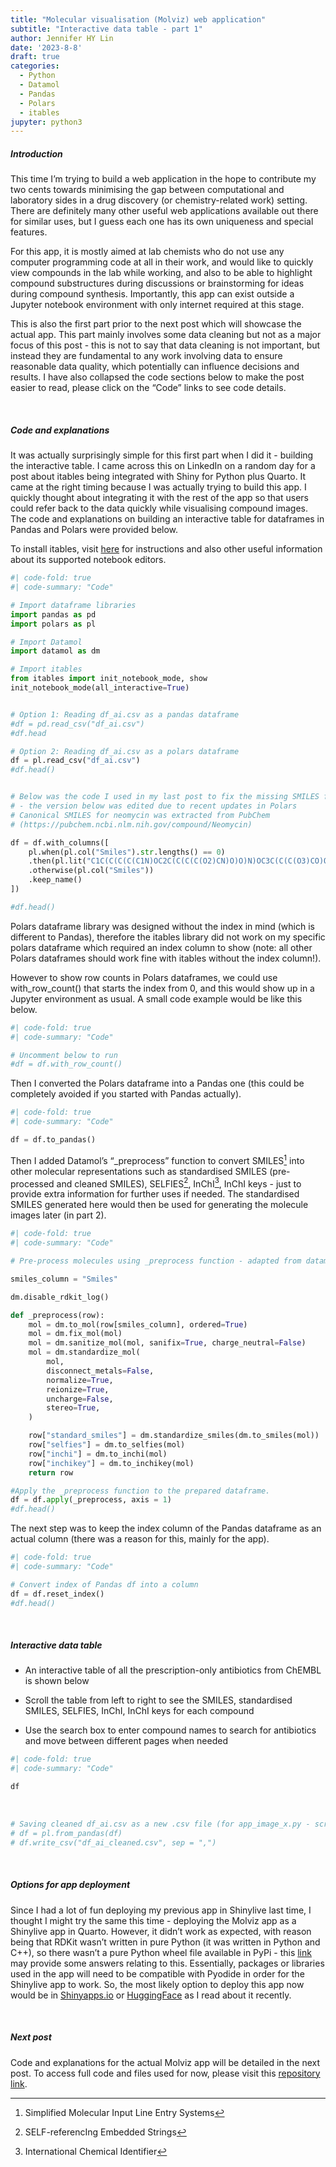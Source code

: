 ```yaml
---
title: "Molecular visualisation (Molviz) web application"
subtitle: "Interactive data table - part 1"
author: Jennifer HY Lin
date: '2023-8-8'
draft: true
categories:
  - Python
  - Datamol
  - Pandas
  - Polars
  - itables
jupyter: python3
---
```


##### **Introduction**

This time I'm trying to build a web application in the hope to contribute my two cents towards minimising the gap between computational and laboratory sides in a drug discovery (or chemistry-related work) setting. There are definitely many other useful web applications available out there for similar uses, but I guess each one has its own uniqueness and special features.

For this app, it is mostly aimed at lab chemists who do not use any computer programming code at all in their work, and would like to quickly view compounds in the lab while working, and also to be able to highlight compound substructures during discussions or brainstorming for ideas during compound synthesis. Importantly, this app can exist outside a Jupyter notebook environment with only internet required at this stage.

This is also the first part prior to the next post which will showcase the actual app. This part mainly involves some data cleaning but not as a major focus of this post - this is not to say that data cleaning is not important, but instead they are fundamental to any work involving data to ensure reasonable data quality, which potentially can influence decisions and results. I have also collapsed the code sections below to make the post easier to read, please click on the "Code" links to see code details.

<br>

##### **Code and explanations**

It was actually surprisingly simple for this first part when I did it - building the interactive table. I came across this on LinkedIn on a random day for a post about itables being integrated with Shiny for Python plus Quarto. It came at the right timing because I was actually trying to build this app. I quickly thought about integrating it with the rest of the app so that users could refer back to the data quickly while visualising compound images. The code and explanations on building an interactive table for dataframes in Pandas and Polars were provided below.

To install itables, visit [here](https://mwouts.github.io/itables/quick_start.html) for instructions and also other useful information about its supported notebook editors.

```python
#| code-fold: true
#| code-summary: "Code"

# Import dataframe libraries
import pandas as pd
import polars as pl

# Import Datamol
import datamol as dm

# Import itables
from itables import init_notebook_mode, show
init_notebook_mode(all_interactive=True)


# Option 1: Reading df_ai.csv as a pandas dataframe
#df = pd.read_csv("df_ai.csv")
#df.head

# Option 2: Reading df_ai.csv as a polars dataframe
df = pl.read_csv("df_ai.csv")
#df.head()


# Below was the code I used in my last post to fix the missing SMILES for neomycin 
# - the version below was edited due to recent updates in Polars
# Canonical SMILES for neomycin was extracted from PubChem 
# (https://pubchem.ncbi.nlm.nih.gov/compound/Neomycin)

df = df.with_columns([
    pl.when(pl.col("Smiles").str.lengths() == 0)
    .then(pl.lit("C1C(C(C(C(C1N)OC2C(C(C(C(O2)CN)O)O)N)OC3C(C(C(O3)CO)OC4C(C(C(C(O4)CN)O)O)N)O)O)N"))
    .otherwise(pl.col("Smiles"))
    .keep_name()
])

#df.head()
```

Polars dataframe library was designed without the index in mind (which is different to Pandas), therefore the itables library did not work on my specific polars dataframe which required an index column to show (note: all other Polars dataframes should work fine with itables without the index column!).

However to show row counts in Polars dataframes, we could use with_row_count() that starts the index from 0, and this would show up in a Jupyter environment as usual. A small code example would be like this below.

```python
#| code-fold: true
#| code-summary: "Code"

# Uncomment below to run
#df = df.with_row_count()
```

Then I converted the Polars dataframe into a Pandas one (this could be completely avoided if you started with Pandas actually).

```python
#| code-fold: true
#| code-summary: "Code"

df = df.to_pandas()
```

Then I added Datamol's "\_preprocess" function to convert SMILES[^1] into other molecular representations such as standardised SMILES (pre-processed and cleaned SMILES), SELFIES[^2], InChI[^3], InChI keys - just to provide extra information for further uses if needed. The standardised SMILES generated here would then be used for generating the molecule images later (in part 2).

[^1]: Simplified Molecular Input Line Entry Systems

[^2]: SELF-referencIng Embedded Strings

[^3]: International Chemical Identifier

```python
#| code-fold: true
#| code-summary: "Code"

# Pre-process molecules using _preprocess function - adapted from datamol.io

smiles_column = "Smiles"

dm.disable_rdkit_log()

def _preprocess(row):
    mol = dm.to_mol(row[smiles_column], ordered=True)
    mol = dm.fix_mol(mol)
    mol = dm.sanitize_mol(mol, sanifix=True, charge_neutral=False)
    mol = dm.standardize_mol(
        mol,
        disconnect_metals=False,
        normalize=True,
        reionize=True,
        uncharge=False,
        stereo=True,
    )

    row["standard_smiles"] = dm.standardize_smiles(dm.to_smiles(mol))
    row["selfies"] = dm.to_selfies(mol)
    row["inchi"] = dm.to_inchi(mol)
    row["inchikey"] = dm.to_inchikey(mol)
    return row

#Apply the _preprocess function to the prepared dataframe.
df = df.apply(_preprocess, axis = 1)
#df.head()
```

The next step was to keep the index column of the Pandas dataframe as an actual column (there was a reason for this, mainly for the app).

```python
#| code-fold: true
#| code-summary: "Code"

# Convert index of Pandas df into a column
df = df.reset_index()
#df.head()
```

<br>

##### **Interactive data table**

-   An interactive table of all the prescription-only antibiotics from ChEMBL is shown below

-   Scroll the table from left to right to see the SMILES, standardised SMILES, SELFIES, InChI, InChI keys for each compound

-   Use the search box to enter compound names to search for antibiotics and move between different pages when needed

```python
#| code-fold: true
#| code-summary: "Code"

df
```

<br>

```python
# Saving cleaned df_ai.csv as a new .csv file (for app_image_x.py - script to build the web app)
# df = pl.from_pandas(df)
# df.write_csv("df_ai_cleaned.csv", sep = ",")
```

<br>

##### **Options for app deployment**

Since I had a lot of fun deploying my previous app in Shinylive last time, I thought I might try the same this time - deploying the Molviz app as a Shinylive app in Quarto. However, it didn't work as expected, with reason being that RDKit wasn't written in pure Python (it was written in Python and C++), so there wasn't a pure Python wheel file available in PyPi - this [link](https://pyodide.org/en/latest/usage/faq.html#why-can-t-micropip-find-a-pure-python-wheel-for-a-package) may provide some answers relating to this. Essentially, packages or libraries used in the app will need to be compatible with Pyodide in order for the Shinylive app to work. So, the most likely option to deploy this app now would be in [Shinyapps.io](https://www.shinyapps.io/) or [HuggingFace](https://shiny.posit.co/blog/posts/shiny-on-hugging-face/) as I read about it recently.

<br>

##### **Next post**

Code and explanations for the actual Molviz app will be detailed in the next post. To access full code and files used for now, please visit this [repository link](https://github.com/jhylin/Molviz_app).
